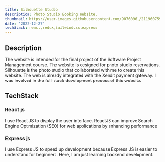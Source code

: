 ```yaml
---
title: Silhouette Studio
description: Photo Studio Booking Website.
thumbnail: https://user-images.githubusercontent.com/90760961/211960759-68c8766b-5fab-4009-b627-bd89ef8ff88f.png
date: '2022-12-27'
techStack: react,redux,tailwindcss,express
---
```


## Description

The website is intended for the final project of the Software Project Management course. The website is designed for photo studio reservations.
Silhouette is the photo studio that collaborated with me to create this website. The web is already integrated with the Xendit payment gateway.
I was involved in the full-stack development process of this website.

## TechStack

### React js

I use React JS to display the user interface. ReactJS can improve Search Engine Optimization (SEO) for web applications by enhancing performance

### Express js

I use Express JS to speed up development because Express JS is easier to understand for beginners. Here, I am just learning backend development.
